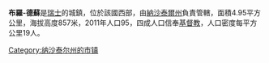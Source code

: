 '''布羅-德蘇'''是[[瑞士|瑞士]]的城鎮，位於該國西部，由[[納沙泰爾州|納沙泰爾州]]負責管轄，面積4.95平方公里，海拔高度857米，2011年人口95，四成人口信奉[[基督教|基督教]]，人口密度每平方公里19人。

{{Switzerland-geo-stub}}
[[Category:纳沙泰尔州的市镇|Category:纳沙泰尔州的市镇]]